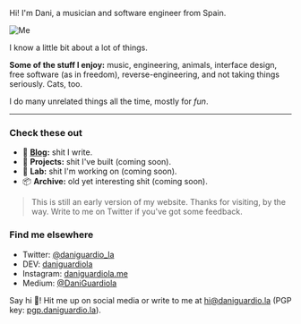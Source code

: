 Hi! I'm Dani, a musician and software engineer from Spain.

![Me](/me.png)

I know a little bit about a lot of things.

**Some of the stuff I enjoy:** music, engineering, animals, interface design, free software (as in freedom), reverse-engineering, and not taking things seriously. Cats, too.

I do many unrelated things all the time, mostly for _fun_.

---

### Check these out

- 📓 [**Blog**](/blog)**:** shit I write.
- 🔧 **Projects:** shit I've built (coming soon).
- 🔬 **Lab:** shit I'm working on (coming soon).
- 📦 **Archive:** old yet interesting shit (coming soon).

<!-- - 🔧 [**Projects**](/projects)**:** shit I've built. -->
<!-- - 🔬 [**Lab**](/lab)**:** shit I'm working on. -->
<!-- - 📦 [**Archive**](/archive)**:** old but interesting shit. -->

> This is still an early version of my website. Thanks for visiting, by the way. Write to me on Twitter if you've got some feedback.

### Find me elsewhere

- Twitter: [@daniguardio_la](https://twitter.com/daniguardio_la)
- DEV: [daniguardiola](https://dev.to/daniguardiola)
- Instagram: [daniguardiola.me](https://instagram.com/daniguardio.la)
- Medium: [@DaniGuardiola](https://medium.com/@DaniGuardiola)

Say hi 👋! Hit me up on social media or write to me at [hi@daniguardio.la](mailto:hi@daniguardio.la) (PGP key: [pgp.daniguardio.la](https://pgp.daniguardio.la)).

